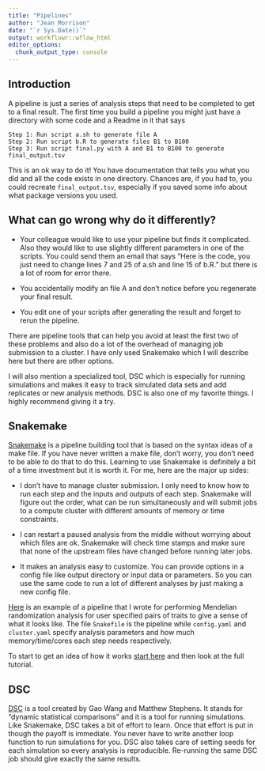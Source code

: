 ```yaml
---
title: "Pipelines"
author: "Jean Morrison"
date: "`r Sys.Date()`"
output: workflowr::wflow_html
editor_options:
  chunk_output_type: console
---
```


## Introduction

A pipeline is just a series of analysis steps that need to be completed to get to a final result. The first time you build a pipeline you might just have a directory with some code and a Readme in it that says 

```
Step 1: Run script a.sh to generate file A
Step 2: Run script b.R to generate files B1 to B100
Step 3: Run script final.py with A and B1 to B100 to generate final_output.tsv
```

This is an ok way to do it! You have documentation that tells you what you did and all the code exists in one directory. Chances are, if you had to, you could recreate `final_output.tsv`, especially if you saved some info about what package versions you used. 

## What can go wrong why do it differently?

+ Your colleague would like to use your pipeline but finds it complicated. Also they would like to use slightly different parameters in one of the scripts. You could send them an email that says "Here is the code, you just need to change lines 7 and 25 of a.sh and line 15 of b.R." but there is a lot of room for error there. 

+ You accidentally modify an file A and don't notice before you regenerate your final result. 

+ You edit one of your scripts after generating the result and forget to rerun the pipeline. 

There are pipeline tools that can help you avoid at least the first two of these problems and also do a lot of the overhead of managing job submission to a cluster. I have only used Snakemake which I will describe here but there are other options.  


I will also mention a specialized tool, DSC which is especially for running simulations and makes it easy to track simulated data sets and add replicates or new analysis methods. DSC is also one of my favorite things. I highly recommend giving it a try. 

## Snakemake

[Snakemake](https://snakemake.readthedocs.io/en/stable/) is a pipeline building tool that is based on the syntax ideas of a make file. If you have never written a make file, don't worry, you don't need to be able to do that to do this. Learning to use Snakemake is definitely a bit of a time investment but it is worth it. For me, here are the major up sides:

+ I don't have to manage cluster submission. I only need to know how to run each step and the inputs and outputs of each step. Snakemake will figure out the order, what can be run simultaneously and will submit jobs to a compute cluster with different amounts of memory or time constraints. 

+ I can restart a paused analysis from the middle without worrying about which files are ok. Snakemake will check time stamps and make sure that none of the upstream files have changed before running later jobs. 

+ It makes an analysis easy to customize. You can provide options in a config file like output directory or input data or parameters. So you can use the same code to run a lot of different analyses by just making a new config file. 

[Here](https://github.com/jean997/cause/tree/master/pipeline_code) is an example of a pipeline that I wrote for performing Mendelian randomization analysis for user specified pairs of traits to give a sense of what it looks like. The file `Snakefile` is the pipeline while `config.yaml` and `cluster.yaml` specify analysis parameters and how much memory/time/cores each step needs respectively. 

To start to get an idea of how it works [start here](https://snakemake.readthedocs.io/en/stable/tutorial/short.html) and then look at the full tutorial. 

## DSC

[DSC](https://stephenslab.github.io/dsc-wiki/overview) is a tool created by Gao Wang and Matthew Stephens. It stands for "dynamic statistical comparisons" and it is a tool for running simulations. Like Snakemake, DSC takes a bit of effort to learn. Once that effort is put in though the payoff is immediate. You never have to write another loop function to run simulations for you. DSC also takes care of setting seeds for each simulation so every analysis is reproducible. Re-running the same DSC job should give exactly the same results. 
